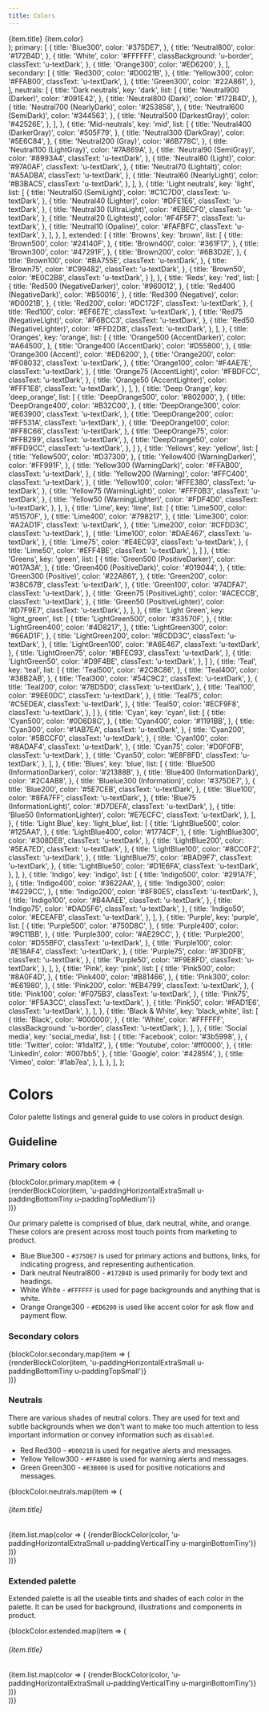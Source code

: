 ```yaml
---
title: Colors
---
```


  <div
    className={`${extraClass} ${item.classBackground} u-flex u-justifyContentBetween ${item.classText ? item.classText : 'u-textWhite'} u-text100`}
    style={{
      backgroundColor: item.color,
      fontSize: 10,
    }}
  >
    <span>{item.title}</span>
    <span>{item.color}</span>
  </div>
);
  primary: [
    {
      title: 'Blue300',
      color: '#375DE7',
    },
    {
      title: 'Neutral800',
      color: '#172B4D',
    },
    {
      title: 'White',
      color: '#FFFFFF',
      classBackground: 'u-border',
      classText: 'u-textDark',
    },
    {
      title: 'Orange300',
      color: '#ED6200',
    },
  ],
  secondary: [
    {
      title: 'Red300',
      color: '#D0021B',
    },
    {
      title: 'Yellow300',
      color: '#FFAB00',
      classText: 'u-textDark',
    },
    {
      title: 'Green300',
      color: '#22A861',
    },
  ],
  neutrals: [
    {
      title: 'Dark neutrals',
      key: 'dark',
      list: [
        {
          title: 'Neutral900 (Darker)',
          color: '#091E42',
        },
        {
          title: 'Neutral800 (Dark)',
          color: '#172B4D',
        },
        {
          title: 'Neutral700 (NearlyDark)',
          color: '#253858',
        },
        {
          title: 'Neutral600 (SemiDark)',
          color: '#344563',
        },
        {
          title: 'Neutral500 (DarkestGray)',
          color: '#42526E',
        },
      ],
    },
    {
      title: 'Mid-neutrals',
      key: 'mid',
      list: [
        {
          title: 'Neutral400 (DarkerGray)',
          color: '#505F79',
        },
        {
          title: 'Neutral300 (DarkGray)',
          color: '#5E6C84',
        },
        {
          title: 'Neutral200 (Gray)',
          color: '#6B778C',
        },
        {
          title: 'Neutral100 (LightGray)',
          color: '#7A869A',
        },
        {
          title: 'Neutral90 (SemiGray)',
          color: '#8993A4',
          classText: 'u-textDark',
        },
        {
          title: 'Neutral80 (Light)',
          color: '#97A0AF',
          classText: 'u-textDark',
        },
        {
          title: 'Neutral70 (Lightalt)',
          color: '#A5ADBA',
          classText: 'u-textDark',
        },
        {
          title: 'Neutral60 (NearlyLight)',
          color: '#B3BAC5',
          classText: 'u-textDark',
        },
      ],
    },
    {
      title: 'Light neutrals',
      key: 'light',
      list: [
        {
          title: 'Neutral50 (SemiLight)',
          color: '#C1C7D0',
          classText: 'u-textDark',
        },
        {
          title: 'Neutral40 (Lighter)',
          color: '#DFE1E6',
          classText: 'u-textDark',
        },
        {
          title: 'Neutral30 (UltraLight)',
          color: '#EBECF0',
          classText: 'u-textDark',
        },
        {
          title: 'Neutral20 (Lightest)',
          color: '#F4F5F7',
          classText: 'u-textDark',
        },
        {
          title: 'Neutral10 (Opaline)',
          color: '#FAFBFC',
          classText: 'u-textDark',
        },
      ],
    },
  ],
  extended: [
    {
      title: 'Browns',
      key: 'brown',
      list: [
        {   title: 'Brown500',
            color: '#24140F',
        },
        {   title: 'Brown400',
            color: '#361F17',
        },
        {   title: 'Brown300',
            color: '#47291F',
        },
        {   title: 'Brown200',
            color: '#6B3D2E',
        },
        {   title: 'Brown100',
            color: '#BA755E',
            classText: 'u-textDark',
        },
        {   title: 'Brown75',
            color: '#C99482',
            classText: 'u-textDark',
        },
        {   title: 'Brown50',
            color: '#E0C2B8',
            classText: 'u-textDark',
        }
      ],
    },
    {
      title: 'Reds',
      key: 'red',
      list: [
        {
          title: 'Red500 (NegativeDarker)',
          color: '#960012',
        },
        {
          title: 'Red400 (NegativeDark)',
          color: '#B50016',
        },
        {
          title: 'Red300 (Negative)',
          color: '#D0021B',
        },
        {
          title: 'Red200',
          color: '#DC172F',
          classText: 'u-textDark',
        },
        {
          title: 'Red100',
          color: '#EF6E7E',
          classText: 'u-textDark',
        },
        {
          title: 'Red75 (NegativeLight)',
          color: '#F6BCC3',
          classText: 'u-textDark',
        },
        {
          title: 'Red50 (NegativeLighter)',
          color: '#FFD2D8',
          classText: 'u-textDark',
        },
      ],
    },
    {
      title: 'Oranges',
      key: 'orange',
      list: [
        {
          title: 'Orange500 (AccentDarker)',
          color: '#A64500',
        },
        {
          title: 'Orange400 (AccentDark)',
          color: '#D55800',
        },
        {
          title: 'Orange300 (Accent)',
          color: '#ED6200',
        },
        {
          title: 'Orange200',
          color: '#F08032',
          classText: 'u-textDark',
        },
        {
          title: 'Orange100',
          color: '#F4AE7E',
          classText: 'u-textDark',
        },
        {
          title: 'Orange75 (AccentLight)',
          color: '#FBDFCC',
          classText: 'u-textDark',
        },
        {
          title: 'Orange50 (AccentLighter)',
          color: '#FFF1E8',
          classText: 'u-textDark',
        },
      ],
    },
    {
      title: 'Deep Orange',
      key: 'deep_orange',
      list: [
        {
          title: 'DeepOrange500',
          color: '#802000',
        },
        {
          title: 'DeepOrange400',
          color: '#B32C00',
        },
        {
          title: 'DeepOrange300',
          color: '#E63900',
          classText: 'u-textDark',
        },
        {
          title: 'DeepOrange200',
          color: '#FF531A',
          classText: 'u-textDark',
        },
        {
          title: 'DeepOrange100',
          color: '#FF8C66',
          classText: 'u-textDark',
        },
        {
          title: 'DeepOrange75',
          color: '#FFB299',
          classText: 'u-textDark',
        },
        {
          title: 'DeepOrange50',
          color: '#FFD9CC',
          classText: 'u-textDark',
        },
      ]
    },
    {
      title: 'Yellows',
      key: 'yellow',
      list: [
        {
          title: 'Yellow500',
          color: '#D37300',
        },
        {
          title: 'Yellow400 (WarningDarker)',
          color: '#FF991F',
        },
        {
          title: 'Yellow300 (WarningDark)',
          color: '#FFAB00',
          classText: 'u-textDark',
        },
        {
          title: 'Yellow200 (Warning)',
          color: '#FFC400',
          classText: 'u-textDark',
        },
        {
          title: 'Yellow100',
          color: '#FFE380',
          classText: 'u-textDark',
        },
        {
          title: 'Yellow75 (WarningLight)',
          color: '#FFF0B3',
          classText: 'u-textDark',
        },
        {
          title: 'Yellow50 (WarningLighter)',
          color: '#FDF4D0',
          classText: 'u-textDark',
        },
      ],
    },
    {
      title: 'Lime',
      key: 'lime',
      list: [
        {
          title: 'Lime500',
          color: '#51570F',
        },
        {
          title: 'Lime400',
          color: '#798217',
        },
        {
          title: 'Lime300',
          color: '#A2AD1F',
          classText: 'u-textDark',
        },
        {
          title: 'Lime200',
          color: '#CFDD3C',
          classText: 'u-textDark',
        },
        {
          title: 'Lime100',
          color: '#DAE467',
          classText: 'u-textDark',
        },
        {
          title: 'Lime75',
          color: '#E4EC93',
          classText: 'u-textDark',
        },
        {
          title: 'Lime50',
          color: '#EFF4BE',
          classText: 'u-textDark',
        },
      ]
    },
    {
      title: 'Greens',
      key: 'green',
      list: [
        {
          title: 'Green500 (PositiveDarker)',
          color: '#017A3A',
        },
        {
          title: 'Green400 (PositiveDark)',
          color: '#019044',
        },
        {
          title: 'Green300 (Positive)',
          color: '#22A861',
        },
        {
          title: 'Green200',
          color: '#38C67B',
          classText: 'u-textDark',
        },
        {
          title: 'Green100',
          color: '#74DFA7',
          classText: 'u-textDark',
        },
        {
          title: 'Green75 (PositiveLight)',
          color: '#ACECCB',
          classText: 'u-textDark',
        },
        {
          title: 'Green50 (PositiveLighter)',
          color: '#D7F9E7',
          classText: 'u-textDark',
        },
      ],
    },
    {
      title: 'Light Green',
      key: 'light_green',
      list: [
        {
          title: 'LightGreen500',
          color: '#33570F',
        },
        {
          title: 'LightGreen400',
          color: '#4D8217',
        },
        {
          title: 'LightGreen300',
          color: '#66AD1F',
        },
        {
          title: 'LightGreen200',
          color: '#8CDD3C',
          classText: 'u-textDark',
        },
        {
          title: 'LightGreen100',
          color: '#A6E467',
          classText: 'u-textDark',
        },
        {
          title: 'LightGreen75',
          color: '#BFEC93',
          classText: 'u-textDark',
        },
        {
          title: 'LightGreen50',
          color: '#D9F4BE',
          classText: 'u-textDark',
        },
      ]
    },
    {
      title: 'Teal',
      key: 'teal',
      list: [
        {
          title: 'Teal500',
          color: '#2C8C86',
        },
        {
          title: 'Teal400',
          color: '#38B2AB',
        },
        {
          title: 'Teal300',
          color: '#54C9C2',
          classText: 'u-textDark',
        },
        {
          title: 'Teal200',
          color: '#7BD5D0',
          classText: 'u-textDark',
        },
        {
          title: 'Teal100',
          color: '#9EE0DC',
          classText: 'u-textDark',
        },
        {
          title: 'Teal75',
          color: '#C5EDEA',
          classText: 'u-textDark',
        },
        {
          title: 'Teal50',
          color: '#ECF9F8',
          classText: 'u-textDark',
        },
      ]
    },
    {
      title: 'Cyan',
      key: 'cyan',
      list: [
        {
          title: 'Cyan500',
          color: '#0D6D8C',
        },
        {
          title: 'Cyan400',
          color: '#1191BB',
        },
        {
          title: 'Cyan300',
          color: '#1AB7EA',
          classText: 'u-textDark',
        },
        {
          title: 'Cyan200',
          color: '#5BCCF0',
          classText: 'u-textDark',
        },
        {
          title: 'Cyan100',
          color: '#8ADAF4',
          classText: 'u-textDark',
        },
        {
          title: 'Cyan75',
          color: '#D0F0FB',
          classText: 'u-textDark',
        },
        {
          title: 'Cyan50',
          color: '#E8F8FD',
          classText: 'u-textDark',
        },
      ],
    },
    {
      title: 'Blues',
      key: 'blue',
      list: [
        {
          title: 'Blue500 (InformationDarker)',
          color: '#21388B',
        },
        {
          title: 'Blue400 (InformationDark)',
          color: '#2C4AB8',
        },
        {
          title: 'Bluelue300 (Information)',
          color: '#375DE7',
        },
        {
          title: 'Blue200',
          color: '#5E7CEB',
          classText: 'u-textDark',
        },
        {
          title: 'Blue100',
          color: '#8FA7FF',
          classText: 'u-textDark',
        },
        {
          title: 'Blue75 (InformationLight)',
          color: '#D7DEFA',
          classText: 'u-textDark',
        },
        {
          title: 'Blue50 (InformationLighter)',
          color: '#E7ECFC',
          classText: 'u-textDark',
        },
      ],
    },
    {
      title: 'Light Blue',
      key: 'light_blue',
      list: [
        {
          title: 'LightBlue500',
          color: '#125AA1',
        },
        {
          title: 'LightBlue400',
          color: '#1774CF',
        },
        {
          title: 'LightBlue300',
          color: '#308DE8',
          classText: 'u-textDark',
        },
        {
          title: 'LightBlue200',
          color: '#5EA7ED',
          classText: 'u-textDark',
        },
        {
          title: 'LightBlue100',
          color: '#8CC0F2',
          classText: 'u-textDark',
        },
        {
          title: 'LightBlue75',
          color: '#BAD9F7',
          classText: 'u-textDark',
        },
        {
          title: 'LightBlue50',
          color: '#D1E6FA',
          classText: 'u-textDark',
        },
      ],
    },
    {
      title: 'Indigo',
      key: 'indigo',
      list: [
        {
          title: 'Indigo500',
          color: '#291A7F',
        },
        {
          title: 'Indigo400',
          color: '#3622AA',
        },
        {
          title: 'Indigo300',
          color: '#4229CC',
        },
        {
          title: 'Indigo200',
          color: '#8F80E5',
          classText: 'u-textDark',
        },
        {
          title: 'Indigo100',
          color: '#B4AAEE',
          classText: 'u-textDark',
        },
        {
          title: 'Indigo75',
          color: '#DAD5F6',
          classText: 'u-textDark',
        },
        {
          title: 'Indigo50',
          color: '#ECEAFB',
          classText: 'u-textDark',
        },
      ],
    },
    {
      title: 'Purple',
      key: 'purple',
      list: [
        {
          title: 'Purple500',
          color: '#750D8C',
        },
        {
          title: 'Purple400',
          color: '#9C11BB',
        },
        {
          title: 'Purple300',
          color: '#AE29CC',
        },
        {
          title: 'Purple200',
          color: '#D55BF0',
          classText: 'u-textDark',
        },
        {
          title: 'Purple100',
          color: '#E18AF4',
          classText: 'u-textDark',
        },
        {
          title: 'Purple75',
          color: '#F3D0FB',
          classText: 'u-textDark',
        },
        {
          title: 'Purple50',
          color: '#F9E8FD',
          classText: 'u-textDark',
        },
      ],
    },
    {
      title: 'Pink',
      key: 'pink',
      list: [
        {
          title: 'Pink500',
          color: '#8A0F4D',
        },
        {
          title: 'Pink400',
          color: '#B81466',
        },
        {
          title: 'Pink300',
          color: '#E61980',
        },
        {
          title: 'Pink200',
          color: '#EB4799',
          classText: 'u-textDark',
        },
        {
          title: 'Pink100',
          color: '#F075B3',
          classText: 'u-textDark',
        },
        {
          title: 'Pink75',
          color: '#F5A3CC',
          classText: 'u-textDark',
        },
        {
          title: 'Pink50',
          color: '#FAD1E6',
          classText: 'u-textDark',
        },
      ],
    },
    {
      title: 'Black & White',
      key: 'black_white',
      list: [
        {
          title: 'Black',
          color: '#000000',
        },
        {
          title: 'White',
          color: '#FFFFFF',
          classBackground: 'u-border',
          classText: 'u-textDark',
        },
      ],
    },
    {
      title: 'Social media',
      key: 'social_media',
      list: [
        {
          title: 'Facebook',
          color: '#3b5998',
        },
        {
          title: 'Twitter',
          color: '#1da1f2',
        },
        {
          title: 'Youtube',
          color: '#ff0000',
        },
        {
          title: 'LinkedIn',
          color: '#007bb5',
        },
        {
          title: 'Google',
          color: '#4285f4',
        },
        {
          title: 'Vimeo',
          color: '#1ab7ea',
        },
      ],
    },
  ],
};

# Colors

Color palette listings and general guide to use colors in product design.

## Guideline

### Primary colors

<div className="Grid Grid--smallGutter u-marginBottomExtraSmall">
  {blockColor.primary.map(item => (
    <div key={item.title} className="u-sizeFull md:u-size1of2 xl:u-size2of8 u-marginBottomMedium">
      {renderBlockColor(item, 'u-paddingHorizontalExtraSmall u-paddingBottomTiny u-paddingTopMedium')}
    </div>
  ))}
</div>

Our primary palette is comprised of blue, dark neutral, white, and orange. These colors are present across most touch points from marketing to product.

* Blue Blue300 -  `#375DE7` is used for primary actions and buttons, links, for indicating progress, and representing authentication.
* Dark neutral Neutral800 -  `#172B4D`  is used primarily for body text and headings.
* White White -  `#FFFFFF`  is used for page backgrounds and anything that is white.
* Orange Orange300 -  `#ED6200`  is used like accent color for ask flow and payment flow.

### Secondary colors

<div className="Grid Grid--smallGutter u-marginBottomExtraSmall">
  {blockColor.secondary.map(item => (
    <div key={item.title} className="u-sizeFull md:u-size1of2 xl:u-size2of8 u-marginBottomMedium">
      {renderBlockColor(item, 'u-paddingHorizontalExtraSmall u-paddingBottomTiny u-paddingTopSmall')}
    </div>
  ))}
</div>

### Neutrals

There are various shades of neutral colors. They are used for text and subtle backgrounds when we don't want to make too much attention to less important information or convey information such as `disabled`.

* Red Red300 -  `#D0021B`  is used for negative alerts and messages.
* Yellow Yellow300 -  `#FFAB00` is used for warning alerts and messages.
* Green Green300 -  `#E3B000`  is used for positive notications and messages.


<div className="Grid Grid--smallGutter u-marginBottomExtraSmall">
  {blockColor.neutrals.map(item => (
    <div key={item.key} className="u-sizeFull md:u-size1of2 xl:u-size4of12 xxl:u-size2of8 u-marginBottomMedium">
      <h6 className="u-marginBottomExtraSmall">{item.title}</h6>
      {item.list.map(color => (
        <React.Fragment key={color.title}>
          {renderBlockColor(color, 'u-paddingHorizontalExtraSmall u-paddingVerticalTiny u-marginBottomTiny')}
        </React.Fragment>
      ))}
    </div>
  ))}
</div>

### Extended palette

Extended palette is all the useable tints and shades of each color in the palette. It can be used for background, illustrations and components in product.

<div className="Grid Grid--smallGutter u-marginBottomExtraSmall">
  {blockColor.extended.map(item => (
    <div key={item.key} className="u-sizeFull md:u-size1of2 xl:u-size4of12 xxl:u-size2of8 u-marginBottomMedium">
      <h6 className="u-marginBottomExtraSmall">{item.title}</h6>
      {item.list.map(color => (
        <React.Fragment key={color.title}>
          {renderBlockColor(color, 'u-paddingHorizontalExtraSmall u-paddingVerticalTiny u-marginBottomTiny')}
        </React.Fragment>
      ))}
    </div>
  ))}
</div>

